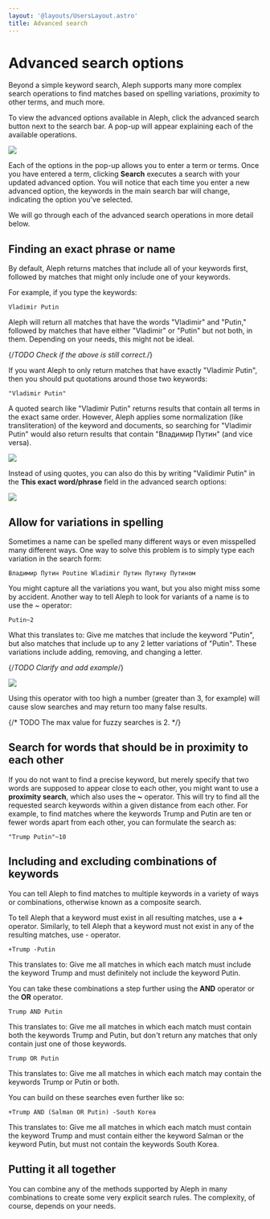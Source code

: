 ```yaml
---
layout: '@layouts/UsersLayout.astro'
title: Advanced search
---
```


# Advanced search options

<p class="lead">Beyond a simple keyword search, Aleph supports many more complex search operations to find matches based on spelling variations, proximity to other terms, and much more.</p>

To view the advanced options available in Aleph, click the advanced search button next to the search bar. A pop-up will appear explaining each of the available operations.

<Image
  src="/assets/pages/users/search/advanced/advanced-search-options.png"
  density={2}
/>

Each of the options in the pop-up allows you to enter a term or terms. Once you have entered a term, clicking **Search** executes a search with your updated advanced option. You will notice that each time you enter a new advanced option, the keywords in the main search bar will change, indicating the option you've selected.

We will go through each of the advanced search operations in more detail below.

## Finding an exact phrase or name

By default, Aleph returns matches that include all of your keywords first, followed by matches that might only include one of your keywords.

For example, if you type the keywords:

```
Vladimir Putin
```

Aleph will return all matches that have the words "Vladimir" and "Putin," followed by matches that have either "Vladimir" or "Putin" but not both, in them. Depending on your needs, this might not be ideal.

{/*TODO Check if the above is still correct.*/}

If you want Aleph to only return matches that have exactly "Vladimir Putin", then you should put quotations around those two keywords:

```
"Vladimir Putin"
```

<Callout>
  A quoted search like "Vladimir Putin" returns results that contain all terms in the exact same order. However, Aleph applies some normalization (like transliteration) of the keyword and documents, so searching for "Vladimir Putin" would also return results that contain "Владимир Путин" (and vice versa).
</Callout>

<Image
  src="/assets/pages/users/search/advanced/exact-search.png"
  density={2}
/>

Instead of using quotes, you can also do this by writing "Validimir Putin" in the **This exact word/phrase** field in the advanced search options:

<Image
  src="/assets/pages/users/search/advanced/exact-search-alternative.png"
  density={2.5}
/>

## Allow for variations in spelling

Sometimes a name can be spelled many different ways or even misspelled many different ways. One way to solve this problem is to simply type each variation in the search form:

```
Владимир Путин Poutine Wladimir Путин Путину Путином
```

You might capture all the variations you want, but you also might miss some by accident. Another way to tell Aleph to look for variants of a name is to use the ~ operator:

```
Putin~2
```

What this translates to: Give me matches that include the keyword "Putin", but also matches that include up to any 2 letter variations of "Putin". These variations include adding, removing, and changing a letter.

{/*TODO Clarify and add example*/}

<Image
  src="/assets/pages/users/search/advanced/fuzzy-search.png"
  density={2}
/>

<Callout>Using this operator with too high a number (greater than 3, for example) will cause slow searches and may return too many false results.</Callout>

{/* TODO The max value for fuzzy searches is 2. */}

## Search for words that should be in proximity to each other

If you do not want to find a precise keyword, but merely specify that two words are supposed to appear close to each other, you might want to use a **proximity search**, which also uses the **~** operator. This will try to find all the requested search keywords within a given distance from each other. For example, to find matches where the keywords Trump and Putin are ten or fewer words apart from each other, you can formulate the search as:

```
"Trump Putin"~10
```

## Including and excluding combinations of keywords

You can tell Aleph to find matches to multiple keywords in a variety of ways or combinations, otherwise known as a composite search.

To tell Aleph that a keyword must exist in all resulting matches, use a **+** operator. Similarly, to tell Aleph that a keyword must not exist in any of the resulting matches, use - operator.

```
+Trump -Putin
```

This translates to: Give me all matches in which each match must include the keyword Trump and must definitely not include the keyword Putin.

You can take these combinations a step further using the **AND** operator or the **OR** operator.

```
Trump AND Putin
```

This translates to: Give me all matches in which each match must contain both the keywords Trump and Putin, but don't return any matches that only contain just one of those keywords.

```
Trump OR Putin
```

This translates to: Give me all matches in which each match may contain the keywords Trump or Putin or both.

You can build on these searches even further like so:

```
+Trump AND (Salman OR Putin) -South Korea
```

This translates to: Give me all matches in which each match must contain the keyword Trump and must contain either the keyword Salman or the keyword Putin, but must not contain the keywords South Korea.

## Putting it all together

You can combine any of the methods supported by Aleph in many combinations to create some very explicit search rules. The complexity, of course, depends on your needs.

